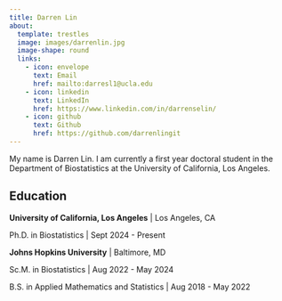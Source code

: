 ```yaml
---
title: Darren Lin
about:
  template: trestles
  image: images/darrenlin.jpg
  image-shape: round
  links:
    - icon: envelope
      text: Email
      href: mailto:darresl1@ucla.edu
    - icon: linkedin
      text: LinkedIn
      href: https://www.linkedin.com/in/darrenselin/
    - icon: github
      text: Github
      href: https://github.com/darrenlingit
---
```


My name is Darren Lin. I am currently a first year doctoral student in the Department of Biostatistics at the University of California, Los Angeles.

## Education

**University of California, Los Angeles** | Los Angeles, CA

Ph.D. in Biostatistics | Sept 2024 - Present

**Johns Hopkins University** | Baltimore, MD

Sc.M. in Biostatistics | Aug 2022 - May 2024

B.S. in Applied Mathematics and Statistics | Aug 2018 - May 2022